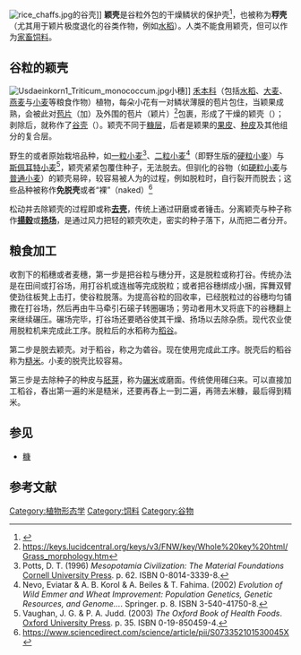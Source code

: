 {{Distinguish|米糠}}
[[Image:rice_chaffs.jpg|thumb]]的谷壳]]
'''颖壳'''是谷粒外包的干燥鳞状的保护壳<ref>
{{cite book |title=Cambridge Pronouncing Dictionary|author=Daniel Jones|editor=Peter Roach, James Hartman, Jane Setter|publisher=Cambridge University Press|year=2006}}</ref>，也被称为'''稃壳'''（尤其用于颖片极度退化的谷类作物，例如[[水稻|水稻]]）。人类不能食用颖壳，但可以作为[[家畜|家畜]][[饲料|饲料]]。

==谷粒的颖壳==
[[Image:Usdaeinkorn1_Triticum_monococcum.jpg|thumbnail]]小穗]]
[[禾本科|禾本科]]（包括[[水稻|水稻]]、[[大麦|大麦]]、[[燕麦|燕麦]]与[[小麦|小麦]]等粮食作物）植物，每朵小花有一对鳞状薄膜的苞片包住，当颖果成熟，会被此对[[苞片|苞片]]（{{tsl|en|Lemma (botany)|外稃}}加{{tsl|en|palea (botany)|内稃}}）及外围的苞片（颖片）<ref>https://keys.lucidcentral.org/keys/v3/FNW/key/Whole%20key%20html/Grass_morphology.htm</ref>包裹，形成了干燥的颖壳（{{lang-en|husk}}）；剥除后，就称作了[[谷壳|谷壳]]（{{lang-en|chaff}}）。颖壳不同于[[米糠|糠层]]，后者是颖果的[[果皮|果皮]]、[[种皮|种皮]]及其他组分的复合层。
 
野生的或者原始栽培品种，如[[一粒小麦|一粒小麦]]<ref name=Potts>Potts, D. T. (1996) ''Mesopotamia Civilization: The Material Foundations'' [[Cornell_University_Press|Cornell University Press]]. p. 62. ISBN 0-8014-3339-8.</ref>、[[二粒小麦|二粒小麦]]<ref>Nevo, Eviatar & A. B. Korol & A. Beiles & T. Fahima. (2002) ''Evolution of Wild Emmer and Wheat Improvement: Population Genetics, Genetic Resources, and Genome...''. Springer. p. 8. ISBN 3-540-41750-8.</ref>（即野生版的[[硬粒小麥|硬粒小麥]]）与[[斯佩耳特小麦|斯佩耳特小麦]]<ref>Vaughan, J. G. & P. A. Judd. (2003) ''The Oxford Book of Health Foods''. [[Oxford_University_Press|Oxford University Press]]. p. 35. ISBN 0-19-850459-4.</ref>，颖壳紧紧包覆住种子，无法脱去。但驯化的谷物（如[[硬粒小麦|硬粒小麦]]与[[普通小麦|普通小麦]]）的颖壳易碎，较容易被人为的过程，例如脱粒时，自行裂开而脱去；这些品种被称作'''免脱壳'''或者“裸”（naked）<ref>https://www.sciencedirect.com/science/article/pii/S073352101530045X</ref>

松动并去除颖壳的过程即'''{{tsl|en|husking|脱壳}}'''或称'''[[去壳|去壳]]'''，传统上通过研磨或者锤击。分离颖壳与种子称作'''[[揚穀|揚穀]]'''或'''[[扬场|扬场]]'''，是通过风力把轻的颖壳吹走，密实的种子落下，从而把二者分开。

==粮食加工== 
收割下的稻穗或者麦穗，第一步是把谷粒与穗分开，这是脱粒或称打谷。传统办法是在田间或打谷场，用打谷机或连枷等完成脱粒；或者把谷穗绑成小捆，挥舞双臂使劲往板凳上击打，使谷粒脱落。为提高谷粒的回收率，已经脱粒过的谷穗均匀铺撒在打谷场，然后再由牛马牵引石磙子转圈碾场；劳动者用木叉将底下的谷穗翻上来继续碾压。碾场完毕，打谷场还要晒谷使其干燥、扬场以去除杂质。现代农业使用脱粒机来完成此工序。脱粒后的水稻称为[[稻谷|稻谷]]。

第二步是脱去颖壳。对于稻谷，称之为砻谷。现在使用{{tsl|en|Rice huller|砻谷机}}完成此工序。脱壳后的稻谷称为[[糙米|糙米]]。小麦的脱壳比较容易。

第三步是去除种子的种皮与[[胚芽|胚芽]]，称为[[碾米|碾米]]或磨面。传统使用碓臼来{{tsl|en|Rice pounder|舂米}}。可以直接加工稻谷，舂出第一遍的米是糙米，还要再舂上一到二遍，再筛去米糠，最后得到精米。
==参见==
*[[米糠|糠]] 

==参考文献==
{{reflist}}

[[Category:植物形态学|Category:植物形态学]]
[[Category:饲料|Category:饲料]]
[[Category:谷物|Category:谷物]]